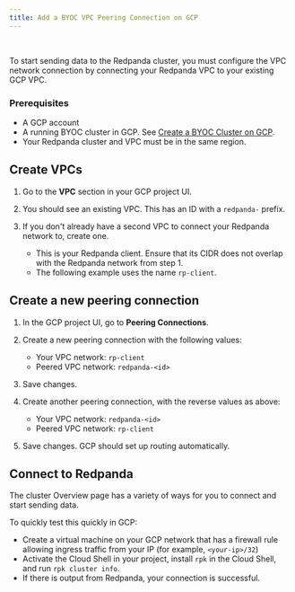```yaml
---
title: Add a BYOC VPC Peering Connection on GCP
---
```


<head>
    <meta name="title" content="Create a VPC Connection to a GCP BYOC Cluster| Redpanda Docs"/>
    <meta name="description" content="Use the Redpanda and GCP UIs to create a VPC peering connection for a BYOC cluster."/>
    <link rel="canonical" href="https://docs.redpanda.com/docs/deploy/deployment-option/cloud/create-byoc-cluster-gcp/" />
</head><br />


To start sending data to the Redpanda cluster, you must configure the VPC network connection by connecting your Redpanda VPC to your existing GCP VPC.


### Prerequisites

* A GCP account 
* A running BYOC cluster in GCP. See [Create a BYOC Cluster on GCP](create-byoc-cluster-gcp.mdx).
* Your Redpanda cluster and VPC must be in the same region.

## Create VPCs 
 
1. Go to the **VPC** section in your GCP project UI. 
2. You should see an existing VPC. This has an ID with a `redpanda-` prefix. 
3. If you don't already have a second VPC to connect your Redpanda network to, create one. 
    
    * This is your Redpanda client. Ensure that its CIDR does not overlap with the Redpanda network from step 1. 
    * The following example uses the name `rp-client`.  

## Create a new peering connection 

1. In the GCP project UI, go to **Peering Connections**. 

2. Create a new peering connection with the following values:
    * Your VPC network: `rp-client`
    * Peered VPC network: `redpanda-<id>`
    
3. Save changes.

4. Create another peering connection, with the reverse values as above: 
    * Your VPC network: `redpanda-<id>`
    * Peered VPC network: `rp-client`
    
5. Save changes. GCP should set up routing automatically. 

## Connect to Redpanda​

The cluster Overview page has a variety of ways for you to connect and start sending data. 

To quickly test this quickly in GCP: 
* Create a virtual machine on your GCP network that has a firewall rule allowing ingress traffic from your IP (for example, `<your-ip>/32`)
* Activate the Cloud Shell in your project, install `rpk` in the Cloud Shell, and run `rpk cluster info`.
* If there is output from Redpanda, your connection is successful. 

